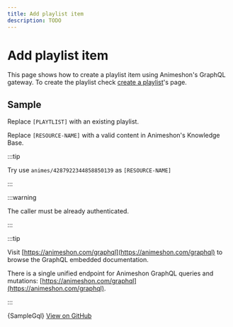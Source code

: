 ```yaml
---
title: Add playlist item
description: TODO
---
```


# Add playlist item

This page shows how to create a playlist item using Animeshon's GraphQL gateway.
To create the playlist check [create a playlist](mutation-create-playlist)'s page.

## Sample

Replace `[PLAYTLIST]` with an existing playlist.

Replace `[RESOURCE-NAME]` with a valid content in Animeshon's Knowledge Base.

:::tip

Try use `animes/4287922344858850139` as `[RESOURCE-NAME]`

:::

:::warning

The caller must be already authenticated.

:::

:::tip

Visit [https://animeshon.com/graphql](https://animeshon.com/graphql) to browse the GraphQL embedded documentation.

There is a single unified endpoint for Animeshon GraphQL queries and mutations: [https://animeshon.com/graphql](https://animeshon.com/graphql).

:::


<CodeBlock language="graphql">
  {SampleGql}
</CodeBlock>
<a href="https://github.com/animeapis/graphql-samples/blob/master/quickstarts/mutation-update-playlist.gql">View on GitHub</a>
